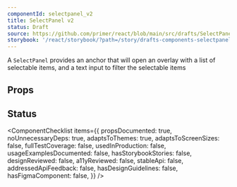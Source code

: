 ```yaml
---
componentId: selectpanel_v2
title: SelectPanel v2
status: Draft
source: https://github.com/primer/react/blob/main/src/drafts/SelectPanel2
storybook: '/react/storybook/?path=/story/drafts-components-selectpanel'
---
```



A `SelectPanel` provides an anchor that will open an overlay with a list of selectable items, and a text input to filter the selectable items

## Props

<ComponentProps data={data} />

## Status

<ComponentChecklist
  items={{
    propsDocumented: true,
    noUnnecessaryDeps: true,
    adaptsToThemes: true,
    adaptsToScreenSizes: false,
    fullTestCoverage: false,
    usedInProduction: false,
    usageExamplesDocumented: false,
    hasStorybookStories: false,
    designReviewed: false,
    a11yReviewed: false,
    stableApi: false,
    addressedApiFeedback: false,
    hasDesignGuidelines: false,
    hasFigmaComponent: false,
  }}
/>
